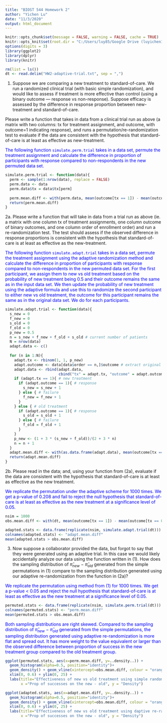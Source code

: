 ---
title: "BIOST 544 Homework 2"
author: "Yichen Lu"
date: "11/3/2020"
output: html_document
---

```{r setup, include=FALSE}
knitr::opts_chunk$set(message = FALSE, warning = FALSE, cache = TRUE)
knitr::opts_knit$set(root.dir = "C:/Users/luy85/Google Drive (luyichen1994@gmail.com)/UW Seattle/Fall20/BIOST544/")
options(digits = 3)
library(ggplot2)
library(dplyr)
library(knitr)
```

```{r, echo = FALSE}
rm(list = ls())
dt <- read.delim("HW2-adaptive-trial.txt", sep = ",")
```

1. Suppose we are comparing a new treatment to standard-of-care. We run a randomized clinical trial (with basic simple randomization), and would like to assess if treatment is more effective than control (using a binary outcome — response vs non-response). Suppose efficacy is assessed by the difference in response proportion between new-treatment and standard-of-care.

Please write a function that takes in data from a clinical trial run as above (a matrix with two columns: tx for treatment assignment, and outcome, with outcome=1 indicating response), and runs a permutation/re-randomization test to evaluate if the data are consistent with the hypothesis that standard-of-care is at least as effective as new-treatment.

<span style="color: blue"> The following function `simulate.perm.trial` takes in a data set, permute the treatment assignment and calculate the difference in proportion of participants with response compared to non-respondents in the new permuted data set.<span>

```{r}
simulate.perm.trial <- function(data){
  perm <- sample(1:nrow(data), replace = FALSE)
  perm.data <- data
  perm.data$tx = data$tx[perm]
  
  perm.mean.diff <- with(perm.data, mean(outcome[tx == 1]) - mean(outcome[tx == 0]))
  return(perm.mean.diff)
}
```

2a. Please write a function that will take in data from a trial run as above (ie. a matrix with one column tx of treatment assignments, one column outcome of binary outcomes, and one column order of enrollment order) and run a re-randomization test. The test should assess if the observed difference in response proportions is consistent with the hypothesis that standard-of-care is at least as effective as the new-treatment.

<span style="color: blue"> The following function `simulate.adapt.trial` takes in a data set, permute the treatment assignment using the adaptive randomization method and calculate the difference in proportion of participants with response compared to non-respondents in the new permuted data set. For the first participant, we assign them to new vs old treatment based on the probability of new treatment being 0.5 and their outcome remains the same as in the input data set. We then update the probability of new treatment using the adaptive formula and use this to randomize the second participant to either new vs old treatment, the outcome for this participant remains the same as in the original data set. We do for each participants. <span>

```{r}
simulate.adapt.trial <- function(data){
  s_new = 0
  f_new = 0
  s_old = 0
  f_old = 0
  p_new = 0.5
  n = s_new + f_new + f_old + s_old # current number of patients
  N = nrow(data)
  adapt.data <- c()
  
  for (n in 1:N){
    adapt.tx <- rbinom(1, 1, p_new)
    adapt.outcome <- data[data$order == n,]$outcome # extract original outcome
    adapt.data <- rbind(adapt.data, 
                        cbind("tx" = adapt.tx, "outcome" = adapt.outcome, "order" = n))
    if (adapt.tx == 1){ # new treatment
      if (adapt.outcome == 1){ # response
        s_new = s_new + 1
      } else { # failure
        f_new = f_new + 1
      }
    } else { # old treatment
      if (adapt.outcome == 1){ # response
        s_old = s_old + 1
      } else { # failure
        f_old = f_old + 1
      }
    }
    p_new <- (1 + 3 * (s_new + f_old))/(2 + 3 * n)
    n = n + 1
  }
  adapt.mean.diff <- with(as.data.frame(adapt.data), mean(outcome[tx == 1]) - mean(outcome[tx == 0]))
  return(adapt.mean.diff)
}
``` 

2b. Please read in the data; and, using your function from (2a), evaluate if the data are consistent with the hypothesis that standard-of-care is at least as effective as the new treatment.

<span style="color: blue"> We replicate the permutation under the adaptive scheme for 1000 times. We get a p-value of 0.208 and fail to reject the null hypothesis that standard-of-care is at least as effective as the new treatment at a significance level of 0.05. <span>

```{r}
nsim = 1000
obs.mean.diff <- with(dt, mean(outcome[tx == 1]) - mean(outcome[tx == 0])) # orig diff

adapted.stats <- data.frame(replicate(nsim, simulate.adapt.trial(dt)))
colnames(adapted.stats) <- "adapt.mean.diff"
mean(adapted.stats > obs.mean.diff)
```

3. Now suppose a collaborator provided the data, but forgot to say that they were generated using an adaptive trial. In this case we would likely accidentally analyze our data
using the function written in (1). How does the sampling distribution of $\hat{\pi}_{new}$ − $\hat{\pi}_{old}$ generated from the simple permutations in (1) compare to the sampling distribution generated using our adaptive re-randomization from the function in (2a)?

<span style="color: blue"> We replicate the permutation using method from (1) for 1000 times. We get a p-value < 0.05 and reject the null hypothesis that standard-of-care is at least as effective as the new treatment at a significance level of 0.05. <span>

```{r}
permuted.stats <- data.frame(replicate(nsim, simulate.perm.trial(dt)))
colnames(permuted.stats) <- "perm.mean.diff"
mean(permuted.stats > obs.mean.diff)
```

<span style="color: blue"> Both sampling distributions are right skewed. Compared to the sampling distribution of $\hat{\pi}_{new}$ − $\hat{\pi}_{old}$ generated from the simple permutations, the sampling distribution generated using adaptive re-randomization is more flat and spread out. It has more weight to the value equivalent or larger than the observed difference between proportion of success in the new treatment group compared to the old treatment group. <span>

```{r, echo = FALSE}
ggplot(permuted.stats, aes(x=perm.mean.diff, y=..density..)) +
  geom_histogram(alpha=0.5, position="identity")+
  geom_density() + geom_vline(xintercept=obs.mean.diff, colour = "orange") +
  xlim(0, 0.6) + ylim(0, 25) +
  labs(title="Effectiveness of new vs old treatment using simple randomization",
       x ="Prop of successes on the new - old", y = "Density")

ggplot(adapted.stats, aes(x=adapt.mean.diff, y=..density..)) +
  geom_histogram(alpha=0.5, position="identity")+
  geom_density() + geom_vline(xintercept=obs.mean.diff, colour = "orange") +
  xlim(0, 0.6) + ylim(0, 25) +
  labs(title="Effectiveness of new vs old treatment using daptive re-randomization",
       x ="Prop of successes on the new - old", y = "Density")
```